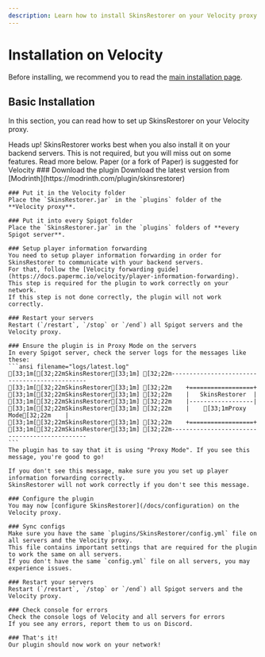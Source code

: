 ```yaml
---
description: Learn how to install SkinsRestorer on your Velocity proxy.
---
```



# Installation on Velocity

Before installing, we recommend you to read the [main installation page](/docs/installation).

## Basic Installation

In this section, you can read how to set up SkinsRestorer on your Velocity proxy.

<Callout type="info" emoji="ℹ️">
    Heads up! SkinsRestorer works best when you also install it on your backend servers.
    This is not required, but you will miss out on some features. Read more below.
</Callout>

<Callout type="info" emoji="ℹ️">
    Paper (or a fork of Paper) is suggested for Velocity
</Callout>

<Steps>
    ### Download the plugin
    Download the latest version from [Modrinth](https://modrinth.com/plugin/skinsrestorer)

    ### Put it in the Velocity folder
    Place the `SkinsRestorer.jar` in the `plugins` folder of the **Velocity proxy**.

    ### Put it into every Spigot folder
    Place the `SkinsRestorer.jar` in the `plugins` folders of **every Spigot server**.

    ### Setup player information forwarding
    You need to setup player information forwarding in order for SkinsRestorer to communicate with your backend servers.
    For that, follow the [Velocity forwarding guide](https://docs.papermc.io/velocity/player-information-forwarding).
    This step is required for the plugin to work correctly on your network.
    If this step is not done correctly, the plugin will not work correctly.

    ### Restart your servers
    Restart (`/restart`, `/stop` or `/end`) all Spigot servers and the Velocity proxy.

    ### Ensure the plugin is in Proxy Mode on the servers
    In every Spigot server, check the server logs for the messages like these:
    ```ansi filename="logs/latest.log"
    [33;1m[[32;22mSkinsRestorer[33;1m] [32;22m----------------------------------------------
    [33;1m[[32;22mSkinsRestorer[33;1m] [32;22m    +==================+
    [33;1m[[32;22mSkinsRestorer[33;1m] [32;22m    |   SkinsRestorer  |
    [33;1m[[32;22mSkinsRestorer[33;1m] [32;22m    |------------------|
    [33;1m[[32;22mSkinsRestorer[33;1m] [32;22m    |    [33;1mProxy Mode[32;22m    |
    [33;1m[[32;22mSkinsRestorer[33;1m] [32;22m    +==================+
    [33;1m[[32;22mSkinsRestorer[33;1m] [32;22m----------------------------------------------
    ```
    The plugin has to say that it is using "Proxy Mode". If you see this message, you're good to go!

    If you don't see this message, make sure you you set up player information forwarding correctly.
    SkinsRestorer will not work correctly if you don't see this message.

    ### Configure the plugin
    You may now [configure SkinsRestorer](/docs/configuration) on the Velocity proxy.

    ### Sync configs
    Make sure you have the same `plugins/SkinsRestorer/config.yml` file on all servers and the Velocity proxy.
    This file contains important settings that are required for the plugin to work the same on all servers.
    If you don't have the same `config.yml` file on all servers, you may experience issues.

    ### Restart your servers
    Restart (`/restart`, `/stop` or `/end`) all Spigot servers and the Velocity proxy.

    ### Check console for errors
    Check the console logs of Velocity and all servers for errors
    If you see any errors, report them to us on Discord.

    ### That's it!
    Our plugin should now work on your network!
</Steps>
